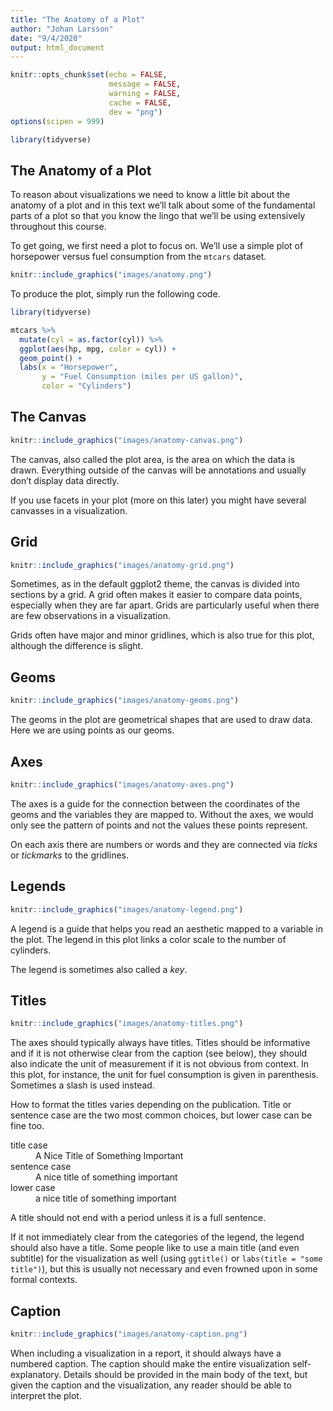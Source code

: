 ```yaml
---
title: "The Anatomy of a Plot"
author: "Johan Larsson"
date: "9/4/2020"
output: html_document
---
```


```r
knitr::opts_chunk$set(echo = FALSE,
                      message = FALSE,
                      warning = FALSE,
                      cache = FALSE,
                      dev = "png")
options(scipen = 999)

library(tidyverse)
```

## The Anatomy of a Plot

To reason about visualizations we need to know a little bit about the anatomy of 
a plot and in this text we'll talk about some of the fundamental parts of a plot
so that you know the lingo that we'll be using extensively throughout this course.

To get going, we first need a plot to focus on. We'll use a simple plot of
horsepower versus fuel consumption from the `mtcars` dataset.

```r
knitr::include_graphics("images/anatomy.png")
```


To produce the plot, simply run the following code.

```r
library(tidyverse)

mtcars %>%
  mutate(cyl = as.factor(cyl)) %>%
  ggplot(aes(hp, mpg, color = cyl)) +
  geom_point() +
  labs(x = "Horsepower",
       y = "Fuel Consumption (miles per US gallon)",
       color = "Cylinders")
```

## The Canvas 

```r
knitr::include_graphics("images/anatomy-canvas.png")
```

The canvas, also called the plot area, is the area on which the data is drawn. Everything
outside of the canvas will be annotations and usually don't display data directly.

If you use facets in your plot (more on this later) you might have several canvasses
in a visualization.

## Grid

```r
knitr::include_graphics("images/anatomy-grid.png")
```

Sometimes, as in the default ggplot2 theme, the canvas is divided into sections by
a grid. A grid often makes it easier to compare data points, especially when they are
far apart. Grids are particularly useful when there are few observations in a 
visualization.

Grids often have major and minor gridlines, which is also true for this plot, although
the difference is slight.

## Geoms

```r
knitr::include_graphics("images/anatomy-geoms.png")
```

The geoms in the plot are geometrical shapes that are used to draw data. Here we
are using points as our geoms.

## Axes

```r
knitr::include_graphics("images/anatomy-axes.png")
```

The axes is a guide for the connection between the coordinates of the geoms
and the variables they are mapped to. Without the axes, we would only see the pattern
of points and not the values these points represent.

On each axis there are numbers or words and they are connected via *ticks* or *tickmarks*
to the gridlines.

## Legends

```r
knitr::include_graphics("images/anatomy-legend.png")
```

A legend is a guide that helps you read an aesthetic mapped to a variable
in the plot. The legend in this plot links a color scale to the number of cylinders.

The legend is sometimes also called a *key*.

## Titles

```r
knitr::include_graphics("images/anatomy-titles.png")
```

The axes should typically always have titles. Titles should be informative and
if it is not otherwise clear from the caption (see below), they should also
indicate the unit of measurement if it is not obvious from context. In this plot, for 
instance, the unit for fuel consumption is given in parenthesis. Sometimes 
a slash is used instead.

How to format the titles varies depending on the publication. Title or sentence case
are the two most common choices, but lower case can be fine too.

title case
:   A Nice Title of Something Important

sentence case
:   A nice title of something important

lower case
:   a nice title of something important

A title should not end with a period unless it is a full sentence.

If it not immediately clear from the categories of the legend, the legend
should also have a title. Some people like to use a main title (and even subtitle) for the
visualization as well (using `ggtitle()` or `labs(title = "some title")`), but this is
usually not necessary and even frowned upon in some formal contexts.

## Caption

```r
knitr::include_graphics("images/anatomy-caption.png")
```

When including a visualization in a report, it should always have a 
numbered caption. The caption should make the entire visualization self-explanatory.
Details should be provided in the main body of the text, but given the caption
and the visualization, any reader should be able to interpret the plot.
